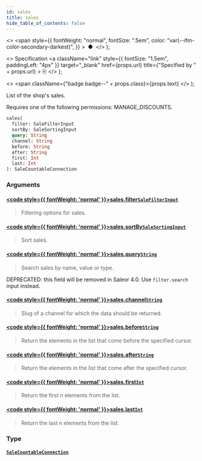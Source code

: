 ```yaml
---
id: sales
title: sales
hide_table_of_contents: false
---
```


  <>
    <span
      style={{
        fontWeight: "normal",
        fontSize: ".5em",
        color: "var(--ifm-color-secondary-darkest)",
      }}
    >
      &nbsp;●&nbsp;
    </span>
  </>
);

  <>
    Specification
    <a
      className="link"
      style={{ fontSize: "1.5em", paddingLeft: "4px" }}
      target="\_blank"
      href={props.url}
      title={"Specified by " + props.url}
    >
      ⎘
    </a>
  </>
);

  <>
    <span className={"badge badge--" + props.class}>{props.text}</span>
  </>
);

List of the shop's sales.

Requires one of the following permissions: MANAGE_DISCOUNTS.

```graphql
sales(
  filter: SaleFilterInput
  sortBy: SaleSortingInput
  query: String
  channel: String
  before: String
  after: String
  first: Int
  last: Int
): SaleCountableConnection
```

### Arguments

#### [<code style={{ fontWeight: 'normal' }}>sales.<b>filter</b></code>](#)<Bullet />[`SaleFilterInput`](../../../api-reference/discounts/inputs/sale-filter-input) <Badge class="secondary" text="input"/> <Badge class="secondary" text="discounts"/>

> Filtering options for sales.

#### [<code style={{ fontWeight: 'normal' }}>sales.<b>sortBy</b></code>](#)<Bullet />[`SaleSortingInput`](../../../api-reference/discounts/inputs/sale-sorting-input) <Badge class="secondary" text="input"/> <Badge class="secondary" text="discounts"/>

> Sort sales.

#### [<code style={{ fontWeight: 'normal' }}>sales.<b>query</b></code>](#)<Bullet />[`String`](../../../api-reference/miscellaneous/scalars/string) <Badge class="secondary" text="scalar"/> <Badge class="secondary" text="miscellaneous"/>

> Search sales by name, value or type.

DEPRECATED: this field will be removed in Saleor 4.0. Use `filter.search` input instead.

>

#### [<code style={{ fontWeight: 'normal' }}>sales.<b>channel</b></code>](#)<Bullet />[`String`](../../../api-reference/miscellaneous/scalars/string) <Badge class="secondary" text="scalar"/> <Badge class="secondary" text="miscellaneous"/>

> Slug of a channel for which the data should be returned.

#### [<code style={{ fontWeight: 'normal' }}>sales.<b>before</b></code>](#)<Bullet />[`String`](../../../api-reference/miscellaneous/scalars/string) <Badge class="secondary" text="scalar"/> <Badge class="secondary" text="miscellaneous"/>

> Return the elements in the list that come before the specified cursor.

#### [<code style={{ fontWeight: 'normal' }}>sales.<b>after</b></code>](#)<Bullet />[`String`](../../../api-reference/miscellaneous/scalars/string) <Badge class="secondary" text="scalar"/> <Badge class="secondary" text="miscellaneous"/>

> Return the elements in the list that come after the specified cursor.

#### [<code style={{ fontWeight: 'normal' }}>sales.<b>first</b></code>](#)<Bullet />[`Int`](../../../api-reference/miscellaneous/scalars/int) <Badge class="secondary" text="scalar"/> <Badge class="secondary" text="miscellaneous"/>

> Return the first n elements from the list.

#### [<code style={{ fontWeight: 'normal' }}>sales.<b>last</b></code>](#)<Bullet />[`Int`](../../../api-reference/miscellaneous/scalars/int) <Badge class="secondary" text="scalar"/> <Badge class="secondary" text="miscellaneous"/>

> Return the last n elements from the list.

### Type

#### [`SaleCountableConnection`](../../../api-reference/miscellaneous/objects/sale-countable-connection) <Badge class="secondary" text="object"/> <Badge class="secondary" text="miscellaneous"/>

>
